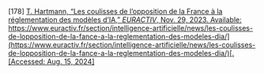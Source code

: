 \[178\]	[T. Hartmann, “Les coulisses de l’opposition de la France à la réglementation des modèles d’IA,” *EURACTIV*, Nov. 29, 2023\. Available:](http://paperpile.com/b/Lj1YHA/74936) [https://www.euractiv.fr/section/intelligence-artificielle/news/les-coulisses-de-lopposition-de-la-fance-a-la-reglementation-des-modeles-dia/](https://www.euractiv.fr/section/intelligence-artificielle/news/les-coulisses-de-lopposition-de-la-fance-a-la-reglementation-des-modeles-dia/)[. \[Accessed: Aug. 15, 2024\]](http://paperpile.com/b/Lj1YHA/74936)